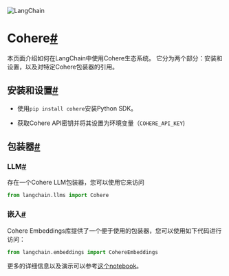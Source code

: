 

<Head>
  <script>
    {
      `(function() {
         var _hmt = _hmt || [];
(function() {
  var hm = document.createElement("script");
  hm.src = "https://hm.baidu.com/hm.js?e60fb290e204e04c5cb6f79b0ac1e697";
  var s = document.getElementsByTagName("script")[0]; 
  s.parentNode.insertBefore(hm, s);
})();
       })();`
    }
  </script>
</Head>


![LangChain](https://pica.zhimg.com/50/v2-56e8bbb52aa271012541c1fe1ceb11a2_r.gif)






Cohere[#](#cohere "永久链结到这个标题")
===========================

本页面介绍如何在LangChain中使用Cohere生态系统。 它分为两个部分：安装和设置，以及对特定Cohere包装器的引用。

安装和设置[#](#installation-and-setup "永久链结到这个标题")
---------------------------------------------

* 使用`pip install cohere`安装Python SDK。

* 获取Cohere API密钥并将其设置为环境变量（`COHERE_API_KEY`)

包装器[#](#wrappers "永久链结到这个标题")
-----------------------------

### LLM[#](#llm "永久链结到这个标题")

存在一个Cohere LLM包装器，您可以使用它来访问

```python
from langchain.llms import Cohere

```

### 嵌入[#](#embeddings "永久链结到这个标题")

Cohere Embeddings库提供了一个便于使用的包装器，您可以使用如下代码进行访问：

```python
from langchain.embeddings import CohereEmbeddings
```

更多的详细信息以及演示可以参考[这个notebook](../modules/models/text_embedding/examples/cohere)。

